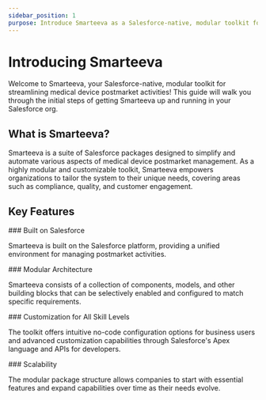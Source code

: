 ```yaml
---
sidebar_position: 1
purpose: Introduce Smarteeva as a Salesforce-native, modular toolkit for managing medical device postmarket activities.
---
```



# Introducing Smarteeva

Welcome to Smarteeva, your Salesforce-native, modular toolkit for streamlining medical device postmarket activities! This guide will walk you through the initial steps of getting Smarteeva up and running in your Salesforce org.

## What is Smarteeva?

Smarteeva is a suite of Salesforce packages designed to simplify and automate various aspects of medical device postmarket management. As a highly modular and customizable toolkit, Smarteeva empowers organizations to tailor the system to their unique needs, covering areas such as compliance, quality, and customer engagement.

## Key Features

<div className="docs-icon-heading">
  <Salesforce className="docs-icon" />
  ### Built on Salesforce
</div>

Smarteeva is built on the Salesforce platform, providing a unified environment for managing postmarket activities.

<div className="docs-icon-heading">
  <Modular className="docs-icon" />
  ### Modular Architecture
</div>

Smarteeva consists of a collection of components, models, and other building blocks that can be selectively enabled and configured to match specific requirements.

<div className="docs-icon-heading">
  <Customization className="docs-icon" />
  ### Customization for All Skill Levels
</div>

The toolkit offers intuitive no-code configuration options for business users and advanced customization capabilities through Salesforce's Apex language and APIs for developers.

<div className="docs-icon-heading">
  <Scalability className="docs-icon" />
  ### Scalability
</div>

The modular package structure allows companies to start with essential features and expand capabilities over time as their needs evolve.
